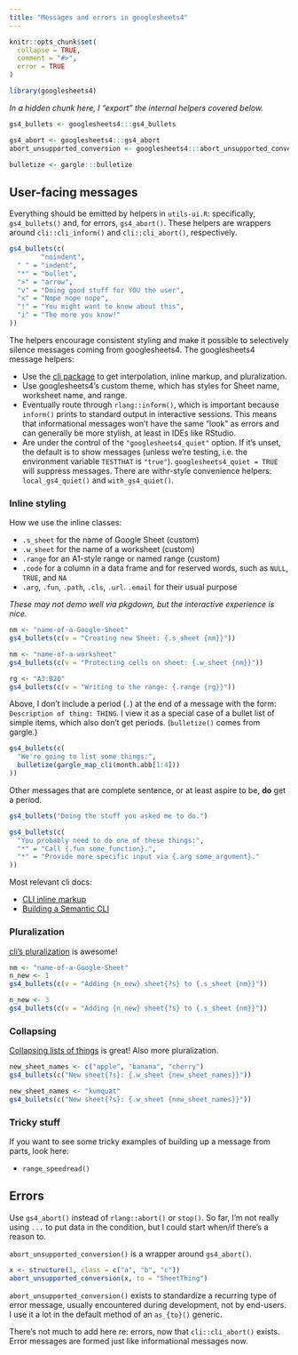 ```yaml
---
title: "Messages and errors in googlesheets4"
---
```


```r
knitr::opts_chunk$set(
  collapse = TRUE,
  comment = "#>",
  error = TRUE
)
```

```r
library(googlesheets4)
```

*In a hidden chunk here, I "export" the internal helpers covered below.*

```r
gs4_bullets <- googlesheets4:::gs4_bullets

gs4_abort <- googlesheets4:::gs4_abort
abort_unsupported_conversion <- googlesheets4:::abort_unsupported_conversion

bulletize <- gargle:::bulletize
```

## User-facing messages

Everything should be emitted by helpers in `utils-ui.R`: specifically, `gs4_bullets()` and, for errors, `gs4_abort()`.
These helpers are wrappers around `cli::cli_inform()` and `cli::cli_abort()`, respectively.

```r
gs4_bullets(c(
        "noindent",
  " " = "indent",
  "*" = "bullet",
  ">" = "arrow",
  "v" = "Doing good stuff for YOU the user",
  "x" = "Nope nope nope",
  "!" = "You might want to know about this",
  "i" = "The more you know!"
))
```

The helpers encourage consistent styling and make it possible to selectively silence messages coming from googlesheets4.
The googlesheets4 message helpers:

-   Use the [cli package](https://cli.r-lib.org/index.html) to get interpolation, inline markup, and pluralization.
-   Use googlesheets4's custom theme, which has styles for Sheet name, worksheet name, and range.
-   Eventually route through `rlang::inform()`, which is important because `inform()` prints to standard output in interactive sessions. This means that informational messages won't have the same "look" as errors and can generally be more stylish, at least in IDEs like RStudio.
-   Are under the control of the `"googlesheets4_quiet"` option. If it's unset, the default is to show messages (unless we're testing, i.e. the environment variable `TESTTHAT` is `"true"`). `googlesheets4_quiet = TRUE` will suppress messages. There are withr-style convenience helpers: `local_gs4_quiet()` and `with_gs4_quiet()`.

### Inline styling

How we use the inline classes:

-   `.s_sheet` for the name of Google Sheet (custom)
-   `.w_sheet` for the name of a worksheet (custom)
-   `.range` for an A1-style range or named range (custom)
-   `.code` for a column in a data frame and for reserved words, such as `NULL`, `TRUE`, and `NA`
-   `.arg`, `.fun`, `.path`, `.cls`, `.url`. `.email` for their usual purpose

*These may not demo well via pkgdown, but the interactive experience is nice.*

```r
nm <- "name-of-a-Google-Sheet"
gs4_bullets(c(v = "Creating new Sheet: {.s_sheet {nm}}"))

nm <- "name-of-a-worksheet"
gs4_bullets(c(v = "Protecting cells on sheet: {.w_sheet {nm}}"))

rg <- "A3:B20"
gs4_bullets(c(v = "Writing to the range: {.range {rg}}"))
```

Above, I don't include a period (`.`) at the end of a message with the form: `Description of thing: THING`.
I view it as a special case of a bullet list of simple items, which also don't get periods. (`bulletize()` comes from gargle.)

```r
gs4_bullets(c(
  "We're going to list some things:",
  bulletize(gargle_map_cli(month.abb[1:4]))
))
```

Other messages that are complete sentence, or at least aspire to be, **do** get a period.

```r
gs4_bullets("Doing the stuff you asked me to do.")

gs4_bullets(c(
  "You probably need to do one of these things:",
  "*" = "Call {.fun some_function}.",
  "*" = "Provide more specific input via {.arg some_argument}."
))
```

Most relevant cli docs:

-   [CLI inline markup](https://cli.r-lib.org/reference/inline-markup.html)
-   [Building a Semantic CLI](https://cli.r-lib.org/articles/semantic-cli.html)

### Pluralization

[cli's pluralization](https://cli.r-lib.org/articles/pluralization.html) is awesome!

```r
nm <- "name-of-a-Google-Sheet"
n_new <- 1
gs4_bullets(c(v = "Adding {n_new} sheet{?s} to {.s_sheet {nm}}"))

n_new <- 3
gs4_bullets(c(v = "Adding {n_new} sheet{?s} to {.s_sheet {nm}}"))
```

### Collapsing

[Collapsing lists of things](https://cli.r-lib.org/articles/semantic-cli.html#inline-lists-of-items) is great!
Also more pluralization.

```r
new_sheet_names <- c("apple", "banana", "cherry")
gs4_bullets(c("New sheet{?s}: {.w_sheet {new_sheet_names}}"))

new_sheet_names <- "kumquat"
gs4_bullets(c("New sheet{?s}: {.w_sheet {new_sheet_names}}"))
```

### Tricky stuff

If you want to see some tricky examples of building up a message from parts, look here:

-   `range_speedread()`

## Errors

Use `gs4_abort()` instead of `rlang::abort()` or `stop()`.
So far, I'm not really using `...` to put data in the condition, but I could start when/if there's a reason to.

`abort_unsupported_conversion()` is a wrapper around `gs4_abort()`.

```r
x <- structure(1, class = c("a", "b", "c"))
abort_unsupported_conversion(x, to = "SheetThing")
```

`abort_unsupported_conversion()` exists to standardize a recurring type of error message, usually encountered during development, not by end-users.
I use it a lot in the default method of an `as_{to}()` generic.

There's not much to add here re: errors, now that `cli::cli_abort()` exists.
Error messages are formed just like informational messages now.
